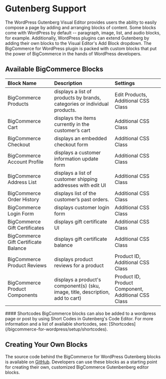 # Gutenberg Support

The WordPress Gutenberg Visual Editor provides users the ability to easily compose a page by adding and arranging blocks of content. Some blocks come with WordPress by default -- paragraph, image, list, and audio blocks, for example. Additionally, WordPress plugins can extend Gutenberg by adding their own blocks to the Visual Editor's Add Block dropdown. The BigCommerce for WordPress plugin is packed with custom blocks that put the power of BigCommerce in the hands of WordPress developers.

## Available BigCommerce Blocks

| Block Name| Description| Settings|
|:--|:--|:--|
| BigCommerce Products| displays a list of products by brands, categories or individual products.| Edit Products, Additional CSS Class                 |
| BigCommerce Cart                     | displays the items currently in the customer’s cart                             | Additional CSS Class                                |
| BigCommerce Checkout                 | displays an embedded checkout form                                              | Additional CSS Class                                |
| BigCommerce Account Profile          | displays a customer information update form                                     | Additional CSS Class                                |
| BigCommerce Address List             | displays a list of customer shipping addresses with edit UI                     | Additional CSS Class                                |
| BigCommerce Order History            | displays list of the customer’s past orders.                                    | Additional CSS Class                                |
| BigCommerce Login Form               | displays customer login form                                                    | Additional CSS Class                                |
| BigCommerce Gift Certificates        | displays gift certificate UI                                                    | Additional CSS Class                                |
| BigCommerce Gift Certificate Balance | displays gift certificate balance                                               | Additional CSS Class                                |
| BigCommerce Product Reviews          | displays product reviews for a product                                          | Product ID, Additional CSS Class                    |
| BigCommerce Product Components       | displays a product's component(s) (sku, image, title, description, add to cart) | Product ID, Product Component, Additional CSS Class |

<Callout type="info">
  #### Shortcodes
  BigCommerce blocks can also be added to a wordpress page or post by using Short Codes in Gutenberg's Code Editor. For more information and a list of available shortcodes, see: [Shortcodes](/bigcommerce-for-wordpress/setup/shortcodes).
</Callout>

## Creating Your Own Blocks

The source code behind the BigCommerce for WordPress Gutenberg blocks is available on [GitHub](https://github.com/bigcommerce/bigcommerce-for-wordpress/tree/master/src/BigCommerce/Editor/Gutenberg/Blocks). Developers can use these blocks as a starting point for creating their own, customized BigCommerce Gutenbenberg editor blocks.
